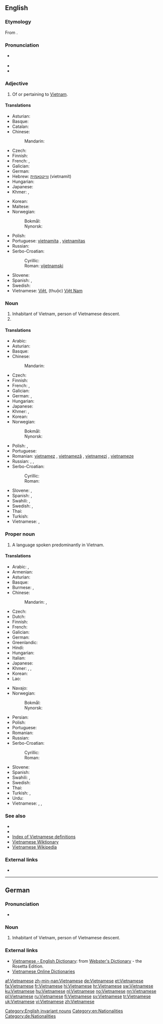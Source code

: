 ==English==
{{interwiktionary|code=vi}}
{{wikipedia}}

===Etymology===
From {{suffix|Vietnam|ese}}.

===Pronunciation===
* {{a|UK}} {{IPA|/ˌviː.ət.nəˈmiːz/}}
* {{audio|en-us-Vietnamese.ogg|Audio (US)}}
* {{rhymes|iːz}}

===Adjective===
{{en-adj|-}}

# Of or pertaining to [[Vietnam]].

====Translations====
{{trans-top|of or pertaining to Vietnam}}
* Asturian: {{t|ast|vietnamita}}
* Basque: {{t-|eu|vietnamdar}}
* Catalan: {{t-|ca|vietnamita|m|f}}
* Chinese:
*: Mandarin: {{t-|cmn|越南|alt=越南的|tr=Yuènán de|sc=Hani}}
* Czech: {{t+|cs|vietnamský}}
* Finnish: {{t+|fi|vietnamilainen}}
* French: {{t+|fr|vietnamien|m}}, {{t+|fr|vietnamienne|f}}
* Galician: {{t|gl|vietnamita}}
* German: {{t+|de|vietnamesisch}}
* Hebrew: [[ווייטנאמית]] (vietnamít)
* Hungarian: {{t+|hu|vietnami}}
* Japanese: {{t+|ja|ベトナム|alt=ベトナムの|tr=Betonamu-no}}
* Khmer: {{t+|km|យួន|tr=youn|sc=Khmr}}, {{t+|km|វៀតណាម|tr=viet nam|sc=Khmr}}
{{trans-mid}}
* Korean: {{t+|ko|베트남|alt=베트남의|tr=Beteunam-ui|sc=Hang}}
* Maltese: {{t-|mt|Vjetnamiż}}
* Norwegian:
*: Bokmål: {{t-|nb|vietnamesisk}}
*: Nynorsk: {{t+|nn|vietnamesisk}}
* Polish: {{t+|pl|wietnamski}}
* Portuguese: [[vietnamita]] {{m|f}}, [[vietnamitas]] {{p}}
* Russian: {{t+|ru|вьетнамский|tr=v'jetnámskij}}
* Serbo-Croatian:
*: Cyrillic: {{t-|sh|вијетнамски|sc=Cyrl}}
*: Roman: [[vijetnamski]]
* Slovene: {{t+|sl|vietnamski}}
* Spanish: {{t+|es|vietnamita|m|f}}, {{t-|es|vietnamitas|p}}
* Swedish: {{t+|sv|vietnamesisk}}
* Vietnamese: [[Việt]], (thuộc) [[Việt Nam]]
{{trans-bottom}}

===Noun===
{{en-noun|Vietnamese}}

# Inhabitant of Vietnam, person of Vietnamese descent.
# {{plural of|Vietnamese|lang=en}}

====Translations====
{{trans-top|Vietnamese person}}
* Arabic: {{t-|ar|فيتنامي|tr=fitnaamiy}}
* Asturian: {{t|ast|vietnamita|m|f}}
* Basque: {{t-|eu|vietnamdar}}
* Chinese:
*: Mandarin: {{t-|cmn|越南人|tr=Yuènánrén|sc=Hani}}
* Czech: {{t+|cs|Vietnamec|m}}
* Finnish: {{t+|fi|vietnamilainen}}
* French: {{t+|fr|Vietnamien|m}}, {{t+|fr|Vietnamienne|f}}
* Galician: {{t|gl|vietnamita|m|f}}
* German: {{t+|de|Vietnamese|m}}, {{t+|de|Vietnamesin|f}}
* Hungarian: {{t+|hu|vietnami}}
* Japanese: {{t-|ja|ベトナム人|tr=Betonamu-jin}}
* Khmer: {{t+|km|យួន|tr=youn|sc=Khmr}}, {{t+|km|វៀតណាម|sc=Khmr}}
* Korean: {{t-|ko|베트남 사람|tr=Beteunam saram|sc=Kore}}
* Norwegian:
*: Bokmål: {{t-|nb|vietnameser|m}}
*: Nynorsk: {{t+|nn|vietnamesar|m}}
{{trans-mid}}
* Polish: {{t+|pl|Wietnamczyk|m}}, {{t+|pl|Wietnamka|f}}
* Portuguese: {{t+|pt|vietnamita|c}}
* Romanian: [[vietnamez]] {{m}}, [[vietnameză]] {{f}}, [[vietnamezi]] {{p}}, [[vietnameze]] {{f|p}}
* Russian: {{t+|ru|вьетнамец|m|tr=v'jetnámec}}, {{t+|ru|вьетнамка|f|p|tr=v'jetnámka}}, {{t-|ru|вьетнамцы|p|tr=v'jetnámcy}}
* Serbo-Croatian:
*: Cyrillic: {{t-|sh|Вијетнамац|m}}
*: Roman: {{t-|sh|Vijetnamac|m}}
* Slovene: {{t-|sl|Vietnamec|m}}, {{t-|sl|Vietnamka|f}}
* Spanish: {{t+|es|vietnamita|m|f}}, {{t-|es|vietnamitas|p}}
* Swahili: {{t-|sw|Mvietinamu}}, {{t-|sw|Mvieti}}
* Swedish: {{t+|sv|vietnames|m}}, {{t+|sv|vietnamesiska|f}}
* Thai: {{t-|th|คนเวียดนาม|tr=kon wîat-naam}}
* Turkish: {{t+|tr|Vietnamlı}}
* Vietnamese: {{t-|vi|người Việt}}, {{t-|vi|người Việt Nam}}
{{trans-bottom}}

===Proper noun===
{{en-proper noun}}

# A language spoken predominantly in Vietnam.

====Translations====
{{trans-top|language}}
* Arabic: {{t-|ar|الفيتنامية|f|tr=al-fitnamíyya}}, {{t-|ar|فيتنامي|m|tr=fitnāmiyy}}
* Armenian: {{t-|hy|վիետնամերեն|tr=vietnameren}}
* Asturian: {{t|ast|vietnamita|m}}
* Basque: {{t+|eu|vietnamera}}
* Burmese: {{t+|my|ဗီယက်နမ်|tr=biiyaknam|sc=Mymr}}, {{t-|my|ဗီယက်နမ်ဘာသာ|tr=biiyaknam batha|sc=Mymr}}
* Chinese:
*: Mandarin: {{t-|cmn|越南語|sc=Hani}}, {{t-|cmn|越南语|tr=Yuènányǔ|sc=Hani}}
* Czech: {{t+|cs|vietnamština|f}}
* Dutch: {{t+|nl|Vietnamees}}
* Finnish: {{t+|fi|vietnam}}
* French: {{t+|fr|vietnamien|m}}
* Galician: {{t|gl|vietnamita|m}}
* German: {{t+|de|Vietnamesisch|n}}
* Greenlandic: {{t-|kl|Vietnamimiusut}}
* Hindi: {{t+|hi|वियतनामी|f|tr=viyatnāmī|sc=Deva}}
* Hungarian: {{t+|hu|vietnami}}
* Italian: {{t+|it|vietnamita|m}}
* Japanese: {{t+|ja|ベトナム語|tr=Betonamu-go}}
* Khmer: {{t-|km|ភាសាវៀតណាម|tr=pʰiesaa wīət-nām|sc=Khmr}}, {{t+|km|យួន|tr=youn|sc=Khmr}}, {{t+|km|វៀតណាម|sc=Khmr}}
* Korean: {{t+|ko|베트남어|tr=Beteunam-eo|sc=Hang}}
* Lao: {{t+|lo|ພາສາຫວຽດນາມ|tr=phaa-saa wiat-naam|sc=Laoo}}
{{trans-mid}}
* Navajo: {{tø|nv|Biʼednam Dineʼé bizaad}}
* Norwegian:
*: Bokmål: {{t-|nb|vietnamesisk|m}}
*: Nynorsk: {{t+|nn|vietnamesisk|m}}
* Persian: {{t+|fa|ویتنامی|tr=viyatnâmi|sc=fa-Arab}}
* Polish: {{t+|pl|wietnamski|m}}
* Portuguese: {{t+|pt|vietnamita}}
* Romanian: {{t+|ro|vietnameză|f}}
* Russian: {{t+|ru|вьетнамский|tr=v'jetnámskij}}
* Serbo-Croatian:
*: Cyrillic: {{t-|sh|вијетнамски|m|sc=Cyrl}}
*: Roman: {{t-|sh|vijetnamski|m}}
* Slovene: {{t+|sl|vietnamščina|f}}
* Spanish: {{t+|es|vietnamita|m}}
* Swahili: {{t-|sw|Kivietinamu}}, {{t-|sw|Kivieti}}
* Swedish: {{t+|sv|vietnamesiska}}
* Thai: {{t+|th|ภาษาเวียดนาม|tr=paa-săa wîat-naam}}
* Turkish: {{t+|tr|Vietnamca}}, {{t+|tr|Vietnam dili}}
* Urdu: {{t-|ur|ويتنامی|f|tr=viyatnāmī|sc=ur-Arab}}
* Vietnamese: {{t+|vi|tiếng Việt}}, {{t+|vi|tiếng Việt Nam}}, {{t+|vi|Việt ngữ}}
{{trans-bottom}}

===See also===
* {{langcat}}
* {{langlist}}
* [[Index:Vietnamese|Index of Vietnamese definitions]]
* [[:vi:Trang Chính|Vietnamese Wiktionary]]
* [[:vi:w:Trang Chính|Vietnamese Wikipedia]]

===External links===
* {{ISO 639|link=Ethnologue|1code=vi|code=vie}}

[[Category:English invariant nouns]]
[[Category:en:Nationalities]]

----

==German==

===Pronunciation===
* {{IPA|[vi̯ɛtnaˈmeːzə]|lang=de}}

===Noun===
{{de-noun|g=m|gen=Vietnamesen|pl=Vietnamesen|f=Vietnamesin}}

# Inhabitant of Vietnam, person of Vietnamese descent.

===External links===
* [http://www.websters-online-dictionary.org/definition/Vietnamese-english/ Vietnamese - English Dictionary]: from [http://www.websters-online-dictionary.org/ Webster's Dictionary] - the Rosetta Edition.
* [http://vdict.com Vietnamese Online Dictionaries]

[[Category:de:Nationalities]]

[[af:Vietnamese]]
[[zh-min-nan:Vietnamese]]
[[de:Vietnamese]]
[[et:Vietnamese]]
[[fa:Vietnamese]]
[[fr:Vietnamese]]
[[hi:Vietnamese]]
[[hr:Vietnamese]]
[[sw:Vietnamese]]
[[ku:Vietnamese]]
[[hu:Vietnamese]]
[[nl:Vietnamese]]
[[no:Vietnamese]]
[[nn:Vietnamese]]
[[pl:Vietnamese]]
[[ru:Vietnamese]]
[[fi:Vietnamese]]
[[sv:Vietnamese]]
[[tr:Vietnamese]]
[[uk:Vietnamese]]
[[vi:Vietnamese]]
[[zh:Vietnamese]]